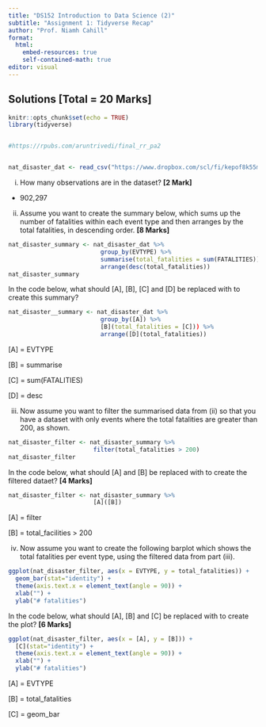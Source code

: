 ```yaml
---
title: "DS152 Introduction to Data Science (2)"
subtitle: "Assignment 1: Tidyverse Recap"
author: "Prof. Niamh Cahill"
format: 
  html:
    embed-resources: true
    self-contained-math: true
editor: visual
---
```


## **Solutions** **\[Total = 20 Marks\]**

```r
knitr::opts_chunk$set(echo = TRUE)
library(tidyverse)


#https://rpubs.com/aruntrivedi/final_rr_pa2


nat_disaster_dat <- read_csv("https://www.dropbox.com/scl/fi/kepof8k55mzlefy7nzfrj/nat_disaster_dat.csv?rlkey=7nx78bcpnj6ufm0hdq91ke8np&raw=1")


```

(i) How many observations are in the dataset? **\[2 Mark\]**

-   902,297

(ii) Assume you want to create the summary below, which sums up the number of fatalities within each event type and then arranges by the total fatalities, in descending order. **\[8 Marks\]**

```r
nat_disaster_summary <- nat_disaster_dat %>% 
                          group_by(EVTYPE) %>% 
                          summarise(total_fatalities = sum(FATALITIES)) %>% 
                          arrange(desc(total_fatalities))
nat_disaster_summary 
```

In the code below, what should \[A\], \[B\], \[C\] and \[D\] be replaced with to create this summary?

```r
nat_disaster__summary <- nat_disaster_dat %>% 
                          group_by([A]) %>% 
                          [B](total_fatalities = [C])) %>% 
                          arrange([D](total_fatalities))
```

\[A\] = EVTYPE

\[B\] = summarise

\[C\] = sum(FATALITIES)

\[D\] = desc

(iii) Now assume you want to filter the summarised data from (ii) so that you have a dataset with only events where the total fatalities are greater than 200, as shown.

```r
nat_disaster_filter <- nat_disaster_summary %>% 
                        filter(total_fatalities > 200)
nat_disaster_filter
```

In the code below, what should \[A\] and \[B\] be replaced with to create the filtered dataet? **\[4 Marks\]**

```r
nat_disaster_filter <- nat_disaster_summary %>% 
                        [A]([B])
```

\[A\] = filter

\[B\] = total_facilities \> 200

(iv) Now assume you want to create the following barplot which shows the total fatalities per event type, using the filtered data from part (iii).

```r
ggplot(nat_disaster_filter, aes(x = EVTYPE, y = total_fatalities)) +
  geom_bar(stat="identity") +
  theme(axis.text.x = element_text(angle = 90)) +
  xlab("") +
  ylab("# fatalities")
```

In the code below, what should \[A\], \[B\] and \[C\] be replaced with to create the plot? **\[6 Marks\]**

```r
ggplot(nat_disaster_filter, aes(x = [A], y = [B])) +
  [C](stat="identity") +
  theme(axis.text.x = element_text(angle = 90)) +
  xlab("") +
  ylab("# fatalities") 
```

\[A\] = EVTYPE

\[B\] = total_fatalities

\[C\] = geom_bar
